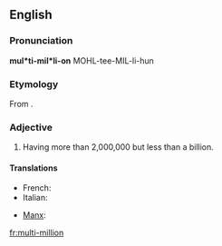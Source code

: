 ==English==

===Pronunciation===
'''mul*ti-mil*li-on'''
MOHL-tee-MIL-li-hun

===Etymology===
From {{prefix|multi|million}}.

===Adjective===
{{infl|en|adjective}}

# Having more than 2,000,000 but less than a billion.

====Translations====
{{trans-top}}
* French: {{t+|fr|multi-million}}
* Italian: {{t|it|multi-millione}}
{{trans-mid}}
* [[Manx]]: {{t|gv|yl-villioonagh}}
{{trans-bottom}}

[[fr:multi-million]]
